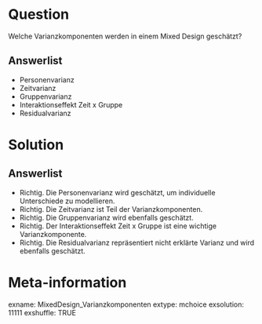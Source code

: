 Question
========
Welche Varianzkomponenten werden in einem Mixed Design geschätzt?

Answerlist
----------
* Personenvarianz
* Zeitvarianz
* Gruppenvarianz
* Interaktionseffekt Zeit x Gruppe
* Residualvarianz

Solution
========
Answerlist
----------
* Richtig. Die Personenvarianz wird geschätzt, um individuelle Unterschiede zu modellieren.
* Richtig. Die Zeitvarianz ist Teil der Varianzkomponenten.
* Richtig. Die Gruppenvarianz wird ebenfalls geschätzt.
* Richtig. Der Interaktionseffekt Zeit x Gruppe ist eine wichtige Varianzkomponente.
* Richtig. Die Residualvarianz repräsentiert nicht erklärte Varianz und wird ebenfalls geschätzt.

Meta-information
================
exname: MixedDesign_Varianzkomponenten
extype: mchoice
exsolution: 11111
exshuffle: TRUE
